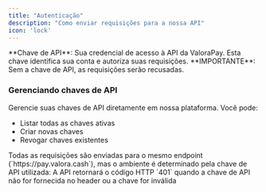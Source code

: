 ```yaml
---
title: "Autenticação"
description: "Como enviar requisições para a nossa API"
icon: 'lock'
---
```


<Tip>
  **Chave de API**: Sua credencial de acesso à API da ValoraPay. Esta chave identifica sua conta e autoriza suas requisições. **IMPORTANTE**: Sem a chave de API, as requisições serão recusadas.
</Tip>

### **Gerenciando chaves de API**

Gerencie suas chaves de API diretamente em nossa plataforma. Você pode:

- Listar todas as chaves ativas
- Criar novas chaves
- Revogar chaves existentes

<Info>
  Todas as requisições são enviadas para o mesmo endpoint (`https://pay.valora.cash`), mas o ambiente é determinado pela chave de API utilizada:
</Info>

<Warning>
  A API retornará o código HTTP `401` quando a chave de API não for fornecida no header ou a chave for inválida
</Warning>